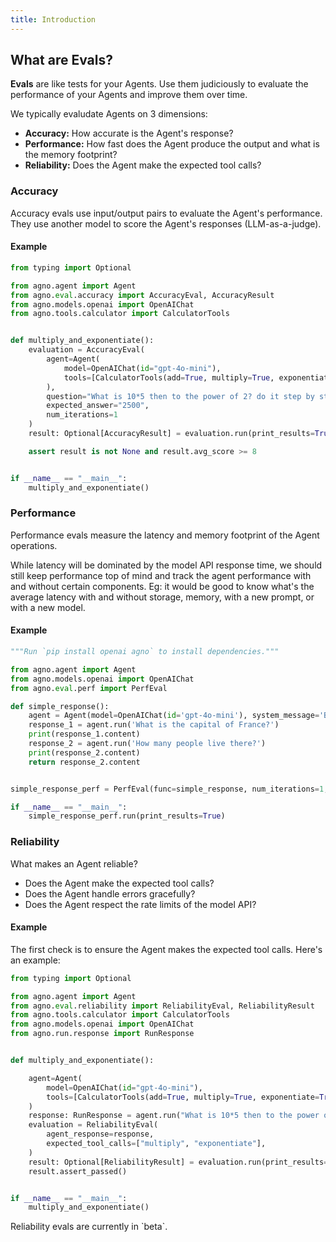```yaml
---
title: Introduction
---
```


## What are Evals?

**Evals** are like tests for your Agents. Use them judiciously to evaluate the performance of your Agents and improve them over time.

We typically evaludate Agents on 3 dimensions:

- **Accuracy:** How accurate is the Agent's response?
- **Performance:** How fast does the Agent produce the output and what is the memory footprint?
- **Reliability:** Does the Agent make the expected tool calls?

### Accuracy

Accuracy evals use input/output pairs to evaluate the Agent's performance. They use another model to score the Agent's responses (LLM-as-a-judge).

#### Example

```python calculate_accuracy.py
from typing import Optional

from agno.agent import Agent
from agno.eval.accuracy import AccuracyEval, AccuracyResult
from agno.models.openai import OpenAIChat
from agno.tools.calculator import CalculatorTools


def multiply_and_exponentiate():
    evaluation = AccuracyEval(
        agent=Agent(
            model=OpenAIChat(id="gpt-4o-mini"),
            tools=[CalculatorTools(add=True, multiply=True, exponentiate=True)],
        ),
        question="What is 10*5 then to the power of 2? do it step by step",
        expected_answer="2500",
        num_iterations=1
    )
    result: Optional[AccuracyResult] = evaluation.run(print_results=True)

    assert result is not None and result.avg_score >= 8


if __name__ == "__main__":
    multiply_and_exponentiate()
```

### Performance

Performance evals measure the latency and memory footprint of the Agent operations.

<Note>
While latency will be dominated by the model API response time, we should still keep performance top of mind and track the agent performance with and without certain components. Eg: it would be good to know what's the average latency with and without storage, memory, with a new prompt, or with a new model.
</Note>

#### Example

```python storage_performance.py
"""Run `pip install openai agno` to install dependencies."""

from agno.agent import Agent
from agno.models.openai import OpenAIChat
from agno.eval.perf import PerfEval

def simple_response():
    agent = Agent(model=OpenAIChat(id='gpt-4o-mini'), system_message='Be concise, reply with one sentence.', add_history_to_messages=True)
    response_1 = agent.run('What is the capital of France?')
    print(response_1.content)
    response_2 = agent.run('How many people live there?')
    print(response_2.content)
    return response_2.content


simple_response_perf = PerfEval(func=simple_response, num_iterations=1, warmup_runs=0)

if __name__ == "__main__":
    simple_response_perf.run(print_results=True)
```

### Reliability

What makes an Agent reliable?

- Does the Agent make the expected tool calls?
- Does the Agent handle errors gracefully?
- Does the Agent respect the rate limits of the model API?

#### Example

The first check is to ensure the Agent makes the expected tool calls. Here's an example:

```python reliability.py
from typing import Optional

from agno.agent import Agent
from agno.eval.reliability import ReliabilityEval, ReliabilityResult
from agno.tools.calculator import CalculatorTools
from agno.models.openai import OpenAIChat
from agno.run.response import RunResponse


def multiply_and_exponentiate():

    agent=Agent(
        model=OpenAIChat(id="gpt-4o-mini"),
        tools=[CalculatorTools(add=True, multiply=True, exponentiate=True)],
    )
    response: RunResponse = agent.run("What is 10*5 then to the power of 2? do it step by step")
    evaluation = ReliabilityEval(
        agent_response=response,
        expected_tool_calls=["multiply", "exponentiate"],
    )
    result: Optional[ReliabilityResult] = evaluation.run(print_results=True)
    result.assert_passed()


if __name__ == "__main__":
    multiply_and_exponentiate()
```

<Note>
Reliability evals are currently in `beta`.
</Note>
